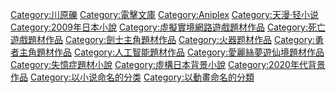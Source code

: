 {{catmore|刀劍神域}}

{{DEFAULTSORT:Sword Art Online}}
[[Category:川原礫|Category:川原礫]]
[[Category:電擊文庫|Category:電擊文庫]]
[[Category:Aniplex|Category:Aniplex]]
[[Category:天漫·轻小说|Category:天漫·轻小说]]
[[Category:2009年日本小說|Category:2009年日本小說]]
[[Category:虛擬實境網路遊戲題材作品|Category:虛擬實境網路遊戲題材作品]]
[[Category:死亡遊戲題材作品|Category:死亡遊戲題材作品]]
[[Category:劍士主角題材作品|Category:劍士主角題材作品]]
[[Category:火器题材作品|Category:火器题材作品]]
[[Category:勇者主角題材作品|Category:勇者主角題材作品]]
[[Category:人工智能題材作品|Category:人工智能題材作品]]
[[Category:愛麗絲夢遊仙境題材作品|Category:愛麗絲夢遊仙境題材作品]]
[[Category:失憶症題材小說|Category:失憶症題材小說]]
[[Category:虛構日本背景小說|Category:虛構日本背景小說]]
[[Category:2020年代背景作品|Category:2020年代背景作品]]
[[Category:以小说命名的分类|Category:以小说命名的分类]]
[[Category:以動畫命名的分類|Category:以動畫命名的分類]]